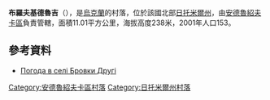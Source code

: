 {{coord|49|54|0|N|28|53|27|E|scale:30000|display=title}}

'''布羅夫基德魯吉'''（{{lang-uk|Бровки Другі}}），是[[烏克蘭|烏克蘭]]的村落，位於該國北部[[日托米爾州|日托米爾州]]，由[[安德魯紹夫卡區|安德魯紹夫卡區]]負責管轄，面積11.01平方公里，海拔高度238米，2001年人口153。

==參考資料==
* [http://weather.in.ua/ua/zhitomirskaja/2055 Погода в селі Бровки Другі] {{Wayback|url=http://weather.in.ua/ua/zhitomirskaja/2055 |date=20111219151745 }}

{{DEFAULTSORT:Бровки Другі}}
[[Category:安德魯紹夫卡區村落|Category:安德魯紹夫卡區村落]]
[[Category:日托米爾州村落|Category:日托米爾州村落]]


{{Zhytomyr-geo-stub}}